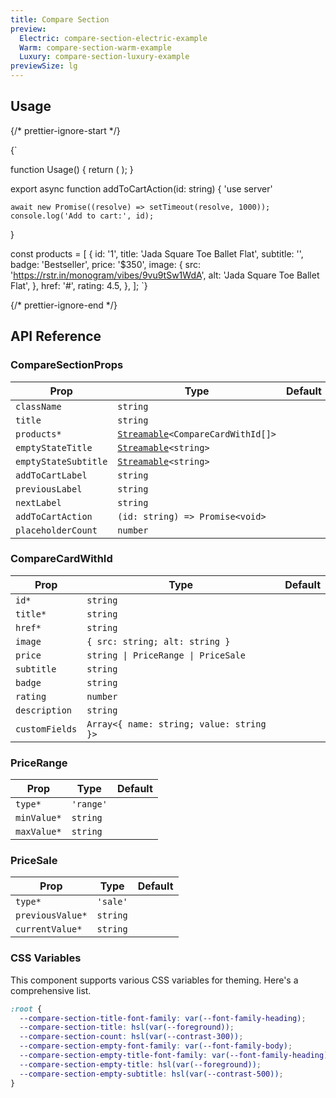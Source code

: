 ```yaml
---
title: Compare Section
preview:
  Electric: compare-section-electric-example
  Warm: compare-section-warm-example
  Luxury: compare-section-luxury-example
previewSize: lg
---
```


## Usage

{/* prettier-ignore-start */}

<CodeBlock lang="ts">{`

function Usage() {
    return (
        <CompareSection
            addToCartAction={addToCartAction}
            emptyStateSubtitle="Browse our catalog to find products."
            emptyStateTitle="No products to compare"
            products={products}
        />
    );
}

export async function addToCartAction(id: string) {
    'use server'

    await new Promise((resolve) => setTimeout(resolve, 1000));
    console.log('Add to cart:', id);
}

const products = [
    {
      id: '1',
      title: 'Jada Square Toe Ballet Flat',
      subtitle: '',
      badge: 'Bestseller',
      price: '$350',
      image: {
        src: 'https://rstr.in/monogram/vibes/9vu9tSw1WdA',
        alt: 'Jada Square Toe Ballet Flat',
      },
      href: '#',
      rating: 4.5,
    },
];
`}
</CodeBlock>

{/* prettier-ignore-end */}

## API Reference

### CompareSectionProps

| Prop                 | Type                                                                                                          | Default |
| -------------------- | ------------------------------------------------------------------------------------------------------------- | ------- |
| `className`          | `string`                                                                                                      |         |
| `title`              | `string`                                                                                                      |         |
| `products*`          | [`Streamable`](/docs/soul/streamable)`<CompareCardWithId[]>` <Tooltip content="See CompareCardWithId below"/> |         |
| `emptyStateTitle`    | [`Streamable`](/docs/soul/streamable)`<string>`                                                               |         |
| `emptyStateSubtitle` | [`Streamable`](/docs/soul/streamable)`<string>`                                                               |         |
| `addToCartLabel`     | `string`                                                                                                      |         |
| `previousLabel`      | `string`                                                                                                      |         |
| `nextLabel`          | `string`                                                                                                      |         |
| `addToCartAction`    | `(id: string) => Promise<void>`                                                                               |         |
| `placeholderCount`   | `number`                                                                                                      |         |

### CompareCardWithId

| Prop           | Type                                                                                        | Default |
| -------------- | ------------------------------------------------------------------------------------------- | ------- |
| `id*`          | `string`                                                                                    |         |
| `title*`       | `string`                                                                                    |         |
| `href*`        | `string`                                                                                    |         |
| `image`        | `{ src: string; alt: string }`                                                              |         |
| `price`        | `string \| PriceRange \| PriceSale` <Tooltip content="See PriceRange and PriceSale below"/> |         |
| `subtitle`     | `string`                                                                                    |         |
| `badge`        | `string`                                                                                    |         |
| `rating`       | `number`                                                                                    |         |
| `description`  | `string`                                                                                    |         |
| `customFields` | `Array<{ name: string; value: string }>`                                                    |         |

### PriceRange

| Prop        | Type      | Default |
| ----------- | --------- | ------- |
| `type*`     | `'range'` |         |
| `minValue*` | `string`  |         |
| `maxValue*` | `string`  |         |

### PriceSale

| Prop             | Type     | Default |
| ---------------- | -------- | ------- |
| `type*`          | `'sale'` |         |
| `previousValue*` | `string` |         |
| `currentValue*`  | `string` |         |

### CSS Variables

This component supports various CSS variables for theming. Here's a comprehensive list.

```css
:root {
  --compare-section-title-font-family: var(--font-family-heading);
  --compare-section-title: hsl(var(--foreground));
  --compare-section-count: hsl(var(--contrast-300));
  --compare-section-empty-font-family: var(--font-family-body);
  --compare-section-empty-title-font-family: var(--font-family-heading);
  --compare-section-empty-title: hsl(var(--foreground));
  --compare-section-empty-subtitle: hsl(var(--contrast-500));
}
```
